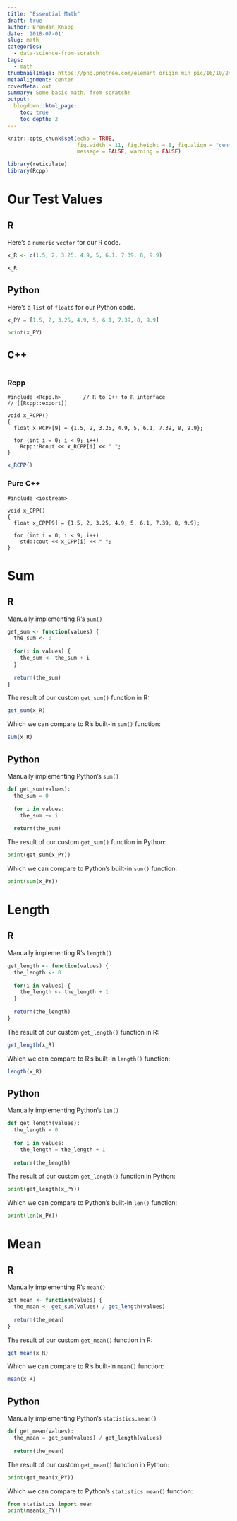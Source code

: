 ```yaml
---
title: "Essential Math"
draft: true
author: Brendan Knapp
date: '2018-07-01'
slug: math
categories:
  - data-science-from-scratch
tags:
  - math
thumbnailImage: https://png.pngtree.com/element_origin_min_pic/16/10/24/3a1a5ac4e9fede8d4e3c7e0569e156cf.jpg
metaAlignment: center
coverMeta: out
summary: Some basic math, from scratch!
output:
  blogdown::html_page:
    toc: true
    toc_depth: 2
---
```


```r
knitr::opts_chunk$set(echo = TRUE,
                      fig.width = 11, fig.height = 8, fig.align = "center",
                      message = FALSE, warning = FALSE)
```

```r
library(reticulate)
library(Rcpp)
```

# Our Test Values

## R

Here's a `numeric` `vector` for our R code.

```r
x_R <- c(1.5, 2, 3.25, 4.9, 5, 6.1, 7.39, 8, 9.9)

x_R
```



## Python

Here's a `list` of `float`s for our Python code.

```python
x_PY = [1.5, 2, 3.25, 4.9, 5, 6.1, 7.39, 8, 9.9]

print(x_PY)
```

## C++

```Rcpp
```

### Rcpp

```Rcpp
#include <Rcpp.h>       // R to C++ to R interface
// [[Rcpp::export]]

void x_RCPP()
{
  float x_RCPP[9] = {1.5, 2, 3.25, 4.9, 5, 6.1, 7.39, 8, 9.9};

  for (int i = 0; i < 9; i++)
    Rcpp::Rcout << x_RCPP[i] << " ";
}
```

```r
x_RCPP()
```

### Pure C++

```Rcpp
#include <iostream>

void x_CPP()
{
  float x_CPP[9] = {1.5, 2, 3.25, 4.9, 5, 6.1, 7.39, 8, 9.9};

  for (int i = 0; i < 9; i++)
    std::cout << x_CPP[i] << " ";
}
```





# Sum

## R

Manually implementing R's `sum()`

```r
get_sum <- function(values) {
  the_sum <- 0
  
  for(i in values) {
    the_sum <- the_sum + i
  }
  
  return(the_sum)
}
```

The result of our custom `get_sum()` function in R:

```r
get_sum(x_R)
```

Which we can compare to R's built-in `sum()` function:

```r
sum(x_R)
```


## Python

Manually implementing Python's `sum()`

```python
def get_sum(values):
  the_sum = 0
  
  for i in values:
    the_sum += i
    
  return(the_sum)
```

The result of our custom `get_sum()` function in Python:

```python
print(get_sum(x_PY))
```

Which we can compare to Python's built-in `sum()` function:

```python
print(sum(x_PY))
```

# Length

## R

Manually implementing R's `length()`

```r
get_length <- function(values) {
  the_length <- 0
  
  for(i in values) {
    the_length <- the_length + 1
  }
  
  return(the_length)
}
```

The result of our custom `get_length()` function in R:

```r
get_length(x_R)
```

Which we can compare to R's built-in `length()` function:

```r
length(x_R)
```

## Python

Manually implementing Python's `len()`

```python
def get_length(values):
  the_length = 0
  
  for i in values:
    the_length = the_length + 1
    
  return(the_length)
```

The result of our custom `get_length()` function in Python:

```python
print(get_length(x_PY))
```

Which we can compare to Python's built-in `len()` function:

```python
print(len(x_PY))
```


# Mean

## R

Manually implementing R's `mean()`

```r
get_mean <- function(values) {
  the_mean <- get_sum(values) / get_length(values)
  
  return(the_mean)
}
```

The result of our custom `get_mean()` function in R:

```r
get_mean(x_R)
```

Which we can compare to R's built-in `mean()` function:

```r
mean(x_R)
```

## Python

Manually implementing Python's `statistics.mean()`

```python
def get_mean(values):
  the_mean = get_sum(values) / get_length(values)
  
  return(the_mean)
```

The result of our custom `get_mean()` function in Python:

```python
print(get_mean(x_PY))
```

Which we can compare to Python's `statistics.mean()` function:

```python
from statistics import mean
print(mean(x_PY))
```











